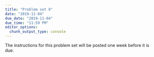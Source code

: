 ```yaml
---
title: "Problem set 8"
date: "2019-11-04"
due_date: "2019-11-04"
due_time: "11:59 PM"
editor_options: 
  chunk_output_type: console
---
```


The instructions for this problem set will be posted one week before it is due.

